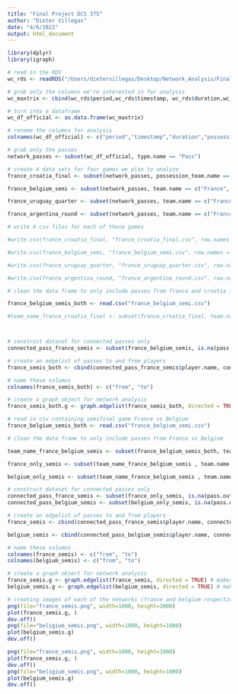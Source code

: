 ```yaml
---
title: "Final Project DCS 375"
author: "Dieter Villegas"
date: "4/6/2022"
output: html_document
---
```



```r
library(dplyr)
library(igraph)
```


```r

# read in the RDS
wc_rds <- readRDS("/Users/dietervillegas/Desktop/Network_Analysis/Final_project/passing-networks_Trial/data/WC_events_clean.RDS")

# grab only the columns we're interested in for analysis
wc_maxtrix <- cbind(wc_rds$period,wc_rds$timestamp, wc_rds$duration,wc_rds$possession_team.name,wc_rds$type.name,wc_rds$player.name,wc_rds$team.name,wc_rds$pass.length,wc_rds$pass.recipient.name,wc_rds$pass.outcome.name,wc_rds$ball_receipt.outcome.name,wc_rds$match_id,wc_rds$location.x,wc_rds$location.y,wc_rds$pass.end_location.x,wc_rds$pass.end_location.y)

# turn into a dataframe
wc_df_official <- as.data.frame(wc_maxtrix)

# rename the columns for analysis
colnames(wc_df_official) <- c("period","timestamp","duration","possession_team.name","type.name","player.name","team.name","pass.length","pass.recipient.name","pass.outcome.name","ball_receipt.outcome.name","match_id","location.x","location.y","pass.end_location.x","pass.end_location.y")

# grab only the passes
network_passes <- subset(wc_df_official, type.name == "Pass")

# create 4 data sets for four games we plan to analyze
france_croatia_final <- subset(network_passes, possession_team.name == c("France", "Croatia"))

france_belgium_semi <- subset(network_passes, team.name == c("France", "Belgium"))

france_uruguay_quarter <- subset(network_passes, team.name == c("France", "Uruguay"))

france_argentina_round <- subset(network_passes, team.name == c("France", "Argentina"))

# write 4 csv files for each of these games

#write.csv(france_croatia_final, "france_croatia_final.csv", row.names = FALSE)

#write.csv(france_belgium_semi, "france_belgium_semi.csv", row.names = FALSE)

#write.csv(france_uruguay_quarter, "france_uruguay_quarter.csv", row.names = FALSE)

#write.csv(france_argentina_round, "france_argentina_round.csv", row.names = FALSE)

```

```r

# clean the data frame to only include passes from france and croatia final

france_belgium_semis_both <- read.csv("france_belgium_semi.csv")

#team_name_france_croatia_final <- subset(france_croatia_final, team.name == c("France", "Croatia"))



# construct dataset for connected passes only 
connected_pass_france_semis <- subset(france_belgium_semis, is.na(pass.outcome.name))

# create an edgelist of passes to and from players
france_semis_both <- cbind(connected_pass_france_semis$player.name, connected_pass_france_semis$pass.recipient.name)

# name these columns
colnames(france_semis_both) <- c("from", "to")

# create a graph object for network analysis
france_semis_both.g <- graph.edgelist(france_semis_both, directed = TRUE) # makes a graph object

```

```r
# read in csv containing semifinal game France vs Belgium
france_belgium_semis_both <- read.csv("france_belgium_semi.csv")

# clean the data frame to only include passes from France vs Belgium

team_name_france_belgium_semis <- subset(france_belgium_semis_both, team.name == c("France", "Belgium"))

france_only_semis <- subset(team_name_france_belgium_semis , team.name == "France")

belgium_only_semis <- subset(team_name_france_belgium_semis , team.name == "Belgium")

# construct dataset for connected passes only 
connected_pass_france_semis <- subset(france_only_semis, is.na(pass.outcome.name))
connected_pass_belgium_semis <- subset(belgium_only_semis, is.na(pass.outcome.name))

# create an edgelist of passes to and from players
france_semis <- cbind(connected_pass_france_semis$player.name, connected_pass_france_semis$pass.recipient.name)

belgium_semis <- cbind(connected_pass_belgium_semis$player.name, connected_pass_belgium_semis$pass.recipient.name)

# name these columns
colnames(france_semis) <- c("from", "to")
colnames(belgium_semis) <- c("from", "to")

# create a graph object for network analysis
france_semis.g <- graph.edgelist(france_semis, directed = TRUE) # makes a graph object
belgium_semis.g <- graph.edgelist(belgium_semis, directed = TRUE) # makes a graph object

# creating images of each of the networks (france and belgium respectively) and adding them to our local folder
png(file="france_semis.png", width=1000, height=1000)
plot(france_semis.g, )
dev.off()
png(file="beligium_semis.png", width=1000, height=1000)
plot(belgium_semis.g)
dev.off()
```

```r
png(file="france_semis.png", width=1000, height=1000)
plot(france_semis.g, )
dev.off()
png(file="beligium_semis.png", width=1000, height=1000)
plot(belgium_semis.g)
dev.off()
```

